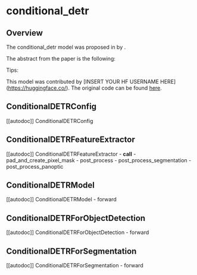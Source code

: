 <!--Copyright 2021 The HuggingFace Team. All rights reserved.

Licensed under the Apache License, Version 2.0 (the "License"); you may not use this file except in compliance with
the License. You may obtain a copy of the License at

http://www.apache.org/licenses/LICENSE-2.0

Unless required by applicable law or agreed to in writing, software distributed under the License is distributed on
an "AS IS" BASIS, WITHOUT WARRANTIES OR CONDITIONS OF ANY KIND, either express or implied. See the License for the
specific language governing permissions and limitations under the License.
-->

# conditional_detr

## Overview

The conditional_detr model was proposed in [<INSERT PAPER NAME HERE>](<INSERT PAPER LINK HERE>) by <INSERT AUTHORS HERE>.
<INSERT SHORT SUMMARY HERE>

The abstract from the paper is the following:

*<INSERT PAPER ABSTRACT HERE>*

Tips:

<INSERT TIPS ABOUT MODEL HERE>

This model was contributed by [INSERT YOUR HF USERNAME HERE](https://huggingface.co/<INSERT YOUR HF USERNAME HERE>).
The original code can be found [here](<INSERT LINK TO GITHUB REPO HERE>).


## ConditionalDETRConfig

[[autodoc]] ConditionalDETRConfig

## ConditionalDETRFeatureExtractor

[[autodoc]] ConditionalDETRFeatureExtractor
    - __call__
    - pad_and_create_pixel_mask
    - post_process
    - post_process_segmentation
    - post_process_panoptic

## ConditionalDETRModel

[[autodoc]] ConditionalDETRModel
    - forward

## ConditionalDETRForObjectDetection

[[autodoc]] ConditionalDETRForObjectDetection
    - forward

## ConditionalDETRForSegmentation

[[autodoc]] ConditionalDETRForSegmentation
    - forward